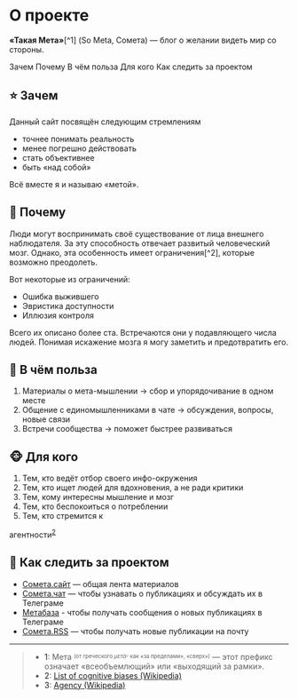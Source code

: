 
# О проекте


**«Такая Мета»**[^1] (So Meta, Сомета) — блог о желании видеть мир со стороны.

<TableOfContents>
  <TOCItem href="#-зачем">Зачем</TOCItem>
  <TOCItem href="#🧠-почему">Почему</TOCItem>
  <TOCItem href="#-в-чём-польза">В чём польза</TOCItem>
  <TOCItem href="#-для-кого">Для кого</TOCItem>
  <TOCItem href="#-как-следить-за-проектом">Как следить за проектом</TOCItem>
</TableOfContents>

## ⭐️ Зачем

Данный сайт посвящён следующим стремлениям

- точнее понимать реальность
- менее погрешно действовать
- стать объективнее
- быть «над собой»

Всё вместе я и называю «метой».

## 🧠 Почему

Люди могут воспринимать своё существование от лица внешнего наблюдателя. За эту способность отвечает развитый человеческий мозг. Однако, эта особенность имеет ограничения[^2], которые возможно преодолеть.

Вот некоторые из ограничений:

- Ошибка выжившего
- Эвристика доступности
- Иллюзия контроля

Всего их описано более ста. Встречаются они у подавляющего числа людей. Понимая искажение мозга я могу заметить и предотвратить его.

## 🍏 В чём польза

1. Материалы о мета-мышлении → сбор и упорядочивание в одном месте
4. Общение с единомышленниками в чате → обсуждения, вопросы, новые связи
3. Встречи сообщества → поможет быстрее развиваться

## 🐵 Для кого

1. Тем, кто ведёт отбор своего инфо-окружения
2. Тем, кто ищет людей для вдохновения, а не ради критики
3. Тем, кому интересны мышление и мозг
4. Тем, кто беспокоиться о потреблении
5. Тем, кто стремится к 
  <Tooltip  title="Агентность — способность человека к самостоятельному действию и к осознанному выбору" position="top" delay={333} theme="light">
    <span style={{textDecoration: "underline dashed"}}>агентности</span><sup><a href="#fn-3">2</a></sup>
  </Tooltip>

## 🔭 Как следить за проектом

- [Сомета.сайт](https://someta.site) — общая лента материалов
- [Сомета.чат](https://t.me/sometach) — чтобы узнавать о публикациях и обсуждать их в Телеграме
- [Метабаза](https://t.me/metabaza) - чтобы получать сообщения о новых публикациях в Телеграме 
- [Сомета.RSS](https://someta.site/rss.xml) — чтобы получать новые публикации на почту

---

<CommentsBlock 
  pathName = '/about'
  postId = 'about'
  postTitle = 'about'
/>


> - <a name="fn-1">1</a>: Мета <sup><sub>(от греческого <i>μετά-</i> как «за пределами», «сверх»)</sub></sup> — этот префикс означает «всеобъемлющий» или «выходящий за рамки».
> - <a name="fn-2">2</a>: <a href="https://www.wikiwand.com/en/List_of_cognitive_biases">List of cognitive biases  (Wikipedia)</a>
> - <a name="fn-3">3</a>: <a href="https://www.wikiwand.com/en/Agency_(sociology)">Agency (Wikipedia)</a>